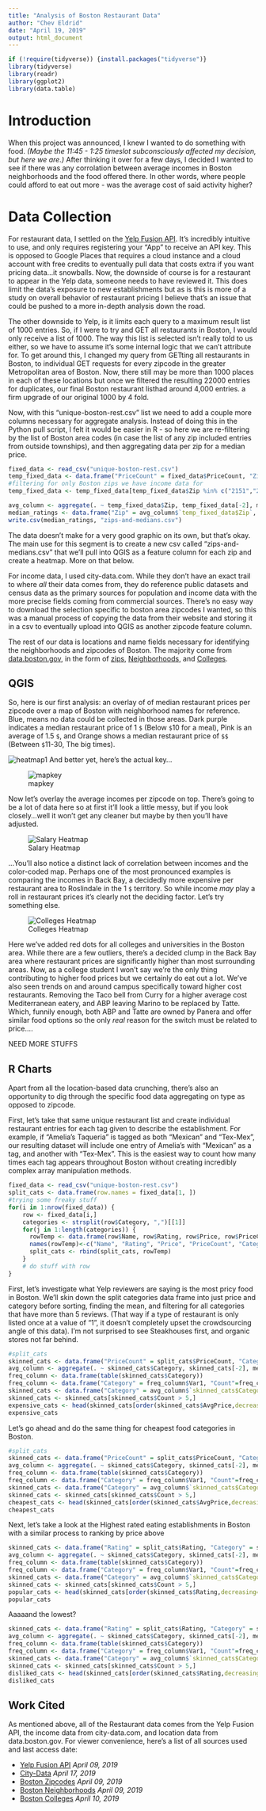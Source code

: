 ```yaml
---
title: "Analysis of Boston Restaurant Data"
author: "Chev Eldrid"
date: "April 19, 2019"
output: html_document
---
```


```r
if (!require(tidyverse)) {install.packages("tidyverse")}
library(tidyverse)
library(readr)
library(ggplot2)
library(data.table)
```
# Introduction
When this project was announced, I knew I wanted to do something with food. *(Maybe the 11:45 - 1:25 timeslot subconsciously affected my decision, but here we are.)* After thinking it over for a few days, I decided I wanted to see if there was any corrolation between average incomes in Boston neighborhoods and the food offered there. In other words, where people could afford to eat out more - was the average cost of said activity higher?

# Data Collection
For restaurant data, I settled on the [Yelp Fusion API](https://www.yelp.com/developers/documentation/v3). It's incredibly intuitive to use, and only requires registering your "App" to receive an API key. This is opposed to Google Places that requires a cloud instance and a cloud account with free credits to eventually pull data that costs extra if you want pricing data...it snowballs. Now, the downside of course is for a restaurant to appear in the Yelp data, someone needs to have reviewed it. This does limit the data's exposure to new establishments but as is this is more of a study on overall behavior of restaurant pricing I believe that's an issue that could be pushed to a more in-depth analysis down the road.

The other downside to Yelp, is it limits each query to a maximum result list of 1000 entries. So, if I were to try and GET all restaurants in Boston, I would only receive a list of 1000. The way this list is selected isn't really told to us either, so we have to assume it's some internal logic that we can't attribute for. To get around this, I changed my query from GETting all restaurants in Boston, to individual GET requests for every zipcode in the greater Metropolitan area of Boston. Now, there still may be more than 1000 places in each of these locations but once we filtered the resulting 22000 entries for duplicates, our final Boston restaurant listhad around 4,000 entries. a firm upgrade of our original 1000 by 4 fold. 

Now, with this "unique-boston-rest.csv" list we need to add a couple more columns necessary for aggregate analysis. Instead of doing this in the Python pull script, I felt it would be easier in R - so here we are re-filtering by the list of Boston area codes (in case the list of any zip included entries from outside townships), and then aggregating data per zip for a median price.

```r
fixed_data <- read_csv("unique-boston-rest.csv")
temp_fixed_data <- data.frame("PriceCount" = fixed_data$PriceCount, "Zip" = fixed_data$Zip)
#filtering for only Boston zips we have income data for
temp_fixed_data <- temp_fixed_data[temp_fixed_data$Zip %in% c("2151","2152","2129","2128","2113","2114","2203","2110","2109","2108","2111","2116","2210","2199","2115","2215","2118","2127","2120","2119","2125","2122","2121","2130","2131","2126","2136","2467","2135","2134","2163"), ]

avg_column <- aggregate(. ~ temp_fixed_data$Zip, temp_fixed_data[-2], median)
median_ratings <- data.frame("Zip" = avg_column$`temp_fixed_data$Zip`, "PriceCount" = avg_column$PriceCount)
write.csv(median_ratings, "zips-and-medians.csv")
```

The data doesn't make for a very good graphic on its own, but that's okay. The main use for this segment is to create a new csv called "zips-and-medians.csv" that we'll pull into QGIS as a feature column for each zip and create a heatmap. More on that below. 

For income data, I used city-data.com. While they don't have an exact trail to where *all* their data comes from, they do reference public datasets and census data as the primary sources for population and income data with the more precise fields coming from commercial sources. There's no easy way to download the selection specific to boston area zipcodes I wanted, so this was a manual process of copying the data from their website and storing it in a csv to eventually upload into QGIS as another zipcode feature column.

The rest of our data is locations and name fields necessary for identifying the neighborhoods and zipcodes of Boston. The majority come from [data.boston.gov](https:/data.boston.gov), in the form of [zips](https://data.boston.gov/dataset/zip-codes1), [Neighborhoods](https://data.boston.gov/dataset/boston-neighborhoods), and [Colleges](https://data.boston.gov/dataset/colleges-and-universities).

## QGIS 

So, here is our first analysis: an overlay of of median restaurant prices per zipcode over a map of Boston with neighborhood names for reference. Blue, means no data could be collected in those areas. Dark purple indicates a median restaurant price of 1 ``$`` (Below ``$``10 for a meal), Pink is an average of 1.5 ``$``, and Orange shows a median restaurant price of ``$$`` (Between ``$``11-30, The big times).

![heatmap1](https://cheveldrid.github.io/boston/basic-rest-heatmap.jpg "Restaurants of Boston heatmap")
And better yet, here's the actual key...

![mapkey](https://cheveldrid.github.io/boston/qgis-key.jpg "Map key")

Now let's overlay the average incomes per zipcode on top. There's going to be a lot of data here so at first it'll look a little messy, but if you look closely...well it won't get any cleaner but maybe by then you'll have adjusted.

![Salary Heatmap](https://cheveldrid.github.io/boston/rest-heatmap-sals.jpg "Restaurants and salaries of Boston heatmap")

...You'll also notice a distinct lack of correlation between incomes and the color-coded map. Perhaps one of the most pronounced examples is comparing the incomes in Back Bay, a decidedly more expensive per restaurant area to Roslindale in the 1 ``$`` territory. So while income *may* play a roll in restaurant prices it's clearly not the deciding factor. Let's try something else.

![Colleges Heatmap](https://cheveldrid.github.io/boston/heatmap-with-colleges.jpg "Restaurants and collegies of Boston heatmap")

Here we've added red dots for all colleges and universities in the Boston area. While there are a few outliers, there's a decided clump in the Back Bay area where restaurant prices are significantly higher than most surrounding areas. Now, as a college student I won't say we're the only thing contributing to higher food prices but we certainly do eat out a lot. We've also seen trends on and around campus specifically toward higher cost restaurants. Removing the Taco bell from Curry for a higher average cost Mediterranean eatery, and ABP leaving Marino to be replaced by Tatte. Which, funnily enough, both ABP and Tatte are owned by Panera and offer similar food options so the only *real* reason for the switch must be related to price....

NEED MORE STUFFS

## R Charts

Apart from all the location-based data crunching, there's also an opportunity to dig through the specific food data aggregating on type as opposed to zipcode.

First, let's take that same unique restaurant list and create individual restaurant entries for each tag given to describe the establishment. For example, if "Amelia's Taqueria" is tagged as both "Mexican" and "Tex-Mex", our resulting dataset will include one entry of Amelia's with "Mexican" as a tag, and another with "Tex-Mex". This is the easiest way to count how many times each tag appears throughout Boston without creating incredibly complex array manipulation methods.
```r
fixed_data <- read_csv("unique-boston-rest.csv")
split_cats <- data.frame(row.names = fixed_data[1, ])
#trying some freaky stuff
for(i in 1:nrow(fixed_data)) {
    row <- fixed_data[i,]
    categories <- strsplit(row$Category, ",")[[1]]
    for(j in 1:length(categories)) {
      rowTemp <- data.frame(row$Name, row$Rating, row$Price, row$PriceCount, categories[j], row$Lat, row$Long, row$City, row$Address, row$Zip)
      names(rowTemp)<-c("Name", "Rating", "Price", "PriceCount", "Category", "Lat", "Long", "City", "Address", "Zip")
      split_cats <- rbind(split_cats, rowTemp)
    }
    # do stuff with row
}
```

First, let's investigate what Yelp reviewers are saying is the most pricy food in Boston. We'll skin down the split categories data frame into just price and category before sorting, finding the mean, and filtering for all categories that have more than 5 reviews. (That way if a type of restaurant is only listed once at a value of "1",  it doesn't completely upset the crowdsourcing angle of this data). I'm not surprised to see Steakhouses first, and organic stores not far behind. 

```r
#split_cats
skinned_cats <- data.frame("PriceCount" = split_cats$PriceCount, "Category" = split_cats$Category)
avg_column <- aggregate(. ~ skinned_cats$Category, skinned_cats[-2], mean)
freq_column <- data.frame(table(skinned_cats$Category))
freq_column <- data.frame("Category" = freq_column$Var1, "Count"=freq_column$Freq)
skinned_cats <- data.frame("Category" = avg_column$`skinned_cats$Category`, "AvgPrice" = avg_column$PriceCount, "Count" = freq_column$Count)
skinned_cats <- skinned_cats[skinned_cats$Count > 5,]
expensive_cats <- head(skinned_cats[order(skinned_cats$AvgPrice,decreasing=TRUE),], n = 20)
expensive_cats
```
Let's go ahead and do the same thing for cheapest food categories in Boston.

```r
#split_cats
skinned_cats <- data.frame("PriceCount" = split_cats$PriceCount, "Category" = split_cats$Category)
avg_column <- aggregate(. ~ skinned_cats$Category, skinned_cats[-2], mean)
freq_column <- data.frame(table(skinned_cats$Category))
freq_column <- data.frame("Category" = freq_column$Var1, "Count"=freq_column$Freq)
skinned_cats <- data.frame("Category" = avg_column$`skinned_cats$Category`, "AvgPrice" = avg_column$PriceCount, "Count" = freq_column$Count)
skinned_cats <- skinned_cats[skinned_cats$Count > 5,]
cheapest_cats <- head(skinned_cats[order(skinned_cats$AvgPrice,decreasing=FALSE),], n = 20)
cheapest_cats
```
Next, let's take a look at the Highest rated eating establishments in Boston with a similar process to ranking by price above
```r
skinned_cats <- data.frame("Rating" = split_cats$Rating, "Category" = split_cats$Category)
avg_column <- aggregate(. ~ skinned_cats$Category, skinned_cats[-2], mean)
freq_column <- data.frame(table(skinned_cats$Category))
freq_column <- data.frame("Category" = freq_column$Var1, "Count"=freq_column$Freq)
skinned_cats <- data.frame("Category" = avg_column$`skinned_cats$Category`, "Rating" = avg_column$Rating, "Count" = freq_column$Count)
skinned_cats <- skinned_cats[skinned_cats$Count > 5,]
popular_cats <- head(skinned_cats[order(skinned_cats$Rating,decreasing=TRUE),], n = 20)
popular_cats

```

Aaaaand the lowest?
```r
skinned_cats <- data.frame("Rating" = split_cats$Rating, "Category" = split_cats$Category)
avg_column <- aggregate(. ~ skinned_cats$Category, skinned_cats[-2], mean)
freq_column <- data.frame(table(skinned_cats$Category))
freq_column <- data.frame("Category" = freq_column$Var1, "Count"=freq_column$Freq)
skinned_cats <- data.frame("Category" = avg_column$`skinned_cats$Category`, "Rating" = avg_column$Rating, "Count" = freq_column$Count)
skinned_cats <- skinned_cats[skinned_cats$Count > 5,]
disliked_cats <- head(skinned_cats[order(skinned_cats$Rating,decreasing=FALSE),], n = 20)
disliked_cats
```
## Work Cited
As mentioned above, all of the Restaurant data comes from the Yelp Fusion API, the income data from city-data.com, and location data from data.boston.gov. For viewer convenience, here's a list of all sources used and last access date:

* [Yelp Fusion API](https://www.yelp.com/developers/documentation/v3) *April 09, 2019*
* [City-Data](http://www.city-data.com/income/income-Boston-Massachusetts.html) *April 17, 2019*
* [Boston Zipcodes](https://data.boston.gov/dataset/zip-codes1) *April 09, 2019*
* [Boston Neighborhoods](https://data.boston.gov/dataset/boston-neighborhoods) *April 09, 2019*
* [Boston Colleges](https://data.boston.gov/dataset/colleges-and-universities) *April 10, 2019*